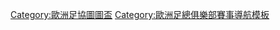 <noinclude>{{NoteTA|G1=UEFA}}</noinclude>{{Navbox
| name   = 欧洲足联国际托托杯冠军
| title      = [[欧洲足联国际托托杯]][[欧洲足联国际托托杯冠军列表|冠军]]
| state      = {{{state|autocollapse}}}
| listclass  = hlist
| titlestyle = 
| group1 = 1995年－2005年
| list1 =
* '''[[1995年歐洲足協圖圖盃|1995]]：'''{{flagicon|France|size=15px}} [[波尔多足球俱乐部|波尔多]] 
*{{flagicon|France|size=15px}} [[斯特拉斯堡競賽會|斯特拉斯堡]]
* '''[[1996年歐洲足協圖圖盃|1996]]：'''{{flagicon|Germany|size=15px}} [[卡尔斯鲁厄体育俱乐部|卡尔斯鲁厄]]
*{{flagicon|Denmark|size=15px}} [[施克堡體育會|施克堡]]
*{{flagicon|France|size=15px}} [[甘岡前進會|甘岡]]
* '''[[1997年歐洲足協圖圖盃|1997]]：'''{{flagicon|France|size=15px}} [[歐塞爾青年會|歐塞爾]]
*{{flagicon|France|size=15px}} [[巴斯蒂亞體育會|巴斯蒂亞]]
*{{flagicon|France|size=15px}} [[奥林匹克里昂|里昂]] 
* '''[[1998年歐洲足協圖圖盃|1998]]：'''{{flagicon|Italy|size=15px}} [[博洛尼亚足球俱乐部|博洛尼亚]]
*{{flagicon|Spain|size=15px}} [[巴伦西亚足球俱乐部|巴伦西亚]]
*{{flagicon|Germany|size=15px}} [[雲達不萊梅體育會|雲達不萊梅]]
* '''[[1999年歐洲足協圖圖盃|1999]]：'''{{flagicon|Italy|size=15px}} [[尤文图斯足球俱乐部|尤文图斯]]
*{{flagicon|England|size=15px}} [[西汉姆联足球俱乐部|西汉姆联]]
*{{flagicon|France|size=15px}} [[蒙彼利埃體育會|蒙彼利埃]]
* '''[[2000年歐洲足協圖圖盃|2000]]：'''{{flagicon|Spain|size=15px}} [[皇家維戈塞爾塔俱樂部|塞爾塔]]
*{{flagicon|Germany|size=15px}} [[斯图加特体育俱乐部|斯图加特]]
*{{flagicon|Italy|size=15px}} [[乌迪内斯足球俱乐部|乌迪内斯]]
* '''[[2001年歐洲足協圖圖盃|2001]]：'''{{flagicon|France|size=15px}} [[巴黎圣日耳曼足球俱乐部|巴黎圣日耳曼]]
*{{flagicon|France|size=15px}} [[特魯瓦足球俱樂部|特魯瓦]]
*{{flagicon|England|size=15px}} [[阿士東維拉足球會|阿士東維拉]]
* '''[[2002年歐洲足協圖圖盃|2002]]：'''{{flagicon|Spain|size=15px}} [[馬拉加足球俱樂部|马拉加]]
*{{flagicon|Germany|size=15px}} [[斯图加特体育俱乐部|斯图加特]]
*{{flagicon|England|size=15px}} [[富勒姆足球俱乐部|富勒姆]]
* '''[[2003年歐洲足協圖圖盃|2003]]：'''{{flagicon|Spain|size=15px}} [[比利亞雷阿爾足球俱樂部|比利亚雷亚尔]]
*{{flagicon|Italy|size=15px}} [[佩魯賈足球會|佩魯賈]]
*{{flagicon|Germany|size=15px}} [[沙尔克04足球俱乐部|沙尔克04]]
* '''[[2004年歐洲足協圖圖盃|2004]]：'''{{flagicon|Spain|size=15px}} [[比利亞雷阿爾足球俱樂部|比利亚雷亚尔]]
*{{flagicon|France|size=15px}} [[里爾奧林匹克體育會|里尔]]
*{{flagicon|Germany|size=15px}} [[沙尔克04足球俱乐部|沙尔克04]]
* '''[[2005年歐洲足協圖圖盃|2005]]：'''{{flagicon|Germany|size=15px}} [[汉堡体育俱乐部|汉堡]]
*{{flagicon|France|size=15px}} [[马赛奥林匹克|马赛]]
*{{flagicon|France|size=15px}} [[朗斯競賽會|朗斯]]
| group2 =2006年－2008年
| list2 =
* '''[[2006年歐洲足協圖圖盃|2006]]：'''{{flagicon|England|size=15px}} [[纽卡斯尔联足球俱乐部|纽卡斯尔联]]
* '''[[2007年歐洲足協圖圖盃|2007]]：'''{{flagicon|Germany|size=15px}} [[汉堡体育俱乐部|汉堡]]
* '''[[2008年歐洲足協圖圖盃|2008]]：'''{{flagicon|Portugal|size=15px}} [[布拉加體育會|布拉加]]
|belowclass = hlist
|below = 
* [[欧洲足联国际托托杯冠军主教练列表|冠军主教练]]
}}<noinclude>
{{collapsible option}}
[[Category:歐洲足協圖圖盃]]
[[Category:歐洲足總俱樂部賽事導航模板]]
</noinclude>